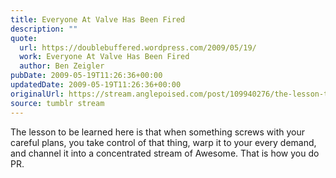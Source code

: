 ```yaml
---
title: Everyone At Valve Has Been Fired
description: ""
quote:
  url: https://doublebuffered.wordpress.com/2009/05/19/
  work: Everyone At Valve Has Been Fired
  author: Ben Zeigler
pubDate: 2009-05-19T11:26:36+00:00
updatedDate: 2009-05-19T11:26:36+00:00
originalUrl: https://stream.anglepoised.com/post/109940276/the-lesson-to-be-learned-here-is-that-when
source: tumblr stream
---
```


The lesson to be learned here is that when something screws with your careful plans, you take control of that thing, warp it to your every demand, and channel it into a concentrated stream of Awesome. That is how you do PR.
